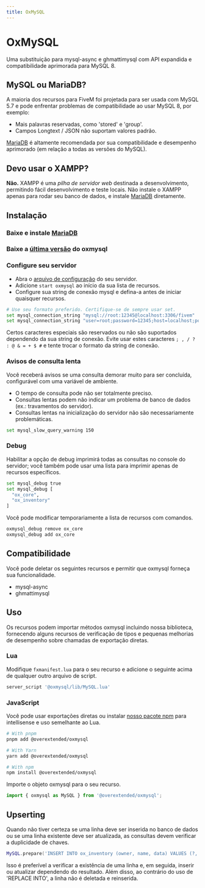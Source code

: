 ```yaml
---
title: OxMySQL
---
```


# OxMySQL


<ResourceLinks repo="https://github.com/overextended/oxmysql" />

Uma substituição para mysql-async e ghmattimysql com API expandida e compatibilidade aprimorada para MySQL 8.

## MySQL ou MariaDB?

A maioria dos recursos para FiveM foi projetada para ser usada com MySQL 5.7 e pode enfrentar problemas de compatibilidade ao usar MySQL 8, por exemplo:

- Mais palavras reservadas, como 'stored' e 'group'.
- Campos Longtext / JSON não suportam valores padrão.

[MariaDB](https://mariadb.com/downloads/community/) é altamente recomendada por sua compatibilidade e desempenho aprimorado (em relação a todas as versões do MySQL).

## Devo usar o XAMPP?

**Não.** XAMPP é uma _pilha de servidor web_ destinada a desenvolvimento, permitindo fácil desenvolvimento e teste locais.
Não instale o XAMPP apenas para rodar seu banco de dados, e instale [MariaDB](https://mariadb.com/downloads/community/) diretamente.

## Instalação

<Steps>

### Baixe e instale [MariaDB](https://mariadb.com/downloads/community/)

### Baixe a [última versão](https://github.com/overextended/oxmysql/releases/latest) do oxmysql

### Configure seu servidor

- Abra o [arquivo de configuração](https://docs.fivem.net/docs/server-manual/setting-up-a-server-vanilla/#servercfg) do seu servidor.
- Adicione `start oxmysql` ao início da sua lista de recursos.
- Configure sua string de conexão mysql e defina-a antes de iniciar quaisquer recursos.

```bash
# Use seu formato preferido. Certifique-se de sempre usar set.
set mysql_connection_string "mysql://root:12345@localhost:3306/fivem"
set mysql_connection_string "user=root;password=12345;host=localhost;port=3306;database=fivem"
```

<Callout type="info">

Certos caracteres especiais são reservados ou não são suportados dependendo da sua string de conexão.
Evite usar estes caracteres `; , / ? : @ & = + $ #` e tente trocar o formato da string de conexão.

</Callout>

### Avisos de consulta lenta

Você receberá avisos se uma consulta demorar muito para ser concluída, configurável com uma variável de ambiente.

- O tempo de consulta pode não ser totalmente preciso.
- Consultas lentas podem não indicar um problema de banco de dados (ex.: travamentos do servidor).
- Consultas lentas na inicialização do servidor não são necessariamente problemáticas.

```bash
set mysql_slow_query_warning 150
```

### Debug

Habilitar a opção de debug imprimirá todas as consultas no console do servidor; você também pode usar uma lista para imprimir apenas de recursos específicos.

```bash
set mysql_debug true
set mysql_debug [
  "ox_core",
  "ox_inventory"
]
```

Você pode modificar temporariamente a lista de recursos com comandos.

```bash
oxmysql_debug remove ox_core
oxmysql_debug add ox_core
```

</Steps>

## Compatibilidade

Você pode deletar os seguintes recursos e permitir que oxmysql forneça sua funcionalidade.

- mysql-async
- ghmattimysql

## Uso

Os recursos podem importar métodos oxmysql incluindo nossa biblioteca, fornecendo alguns recursos de verificação de tipos e pequenas melhorias de desempenho sobre chamadas de exportação diretas.

### Lua

Modifique `fxmanifest.lua` para o seu recurso e adicione o seguinte acima de qualquer outro arquivo de script.

```lua
server_script '@oxmysql/lib/MySQL.lua'
```

### JavaScript

Você pode usar exportações diretas ou instalar [nosso pacote npm](https://www.npmjs.com/package/@overextended/oxmysql) para intellisense e uso semelhante ao Lua.

```bash
# With pnpm
pnpm add @overextended/oxmysql

# With Yarn
yarn add @overextended/oxmysql

# With npm
npm install @overextended/oxmysql
```

Importe o objeto oxmysql para o seu recurso.

```js
import { oxmysql as MySQL } from '@overextended/oxmysql';
```

## Upserting

Quando não tiver certeza se uma linha deve ser inserida no banco de dados ou se uma linha existente deve ser atualizada, as consultas devem verificar a duplicidade de chaves.

```lua
MySQL.prepare('INSERT INTO ox_inventory (owner, name, data) VALUES (?, ?, ?) ON DUPLICATE KEY UPDATE data = VALUES(data)', { owner, dbId, inventory })
```

Isso é preferível a verificar a existência de uma linha e, em seguida, inserir ou atualizar dependendo do resultado.
Além disso, ao contrário do uso de 'REPLACE INTO', a linha não é deletada e reinserida.
